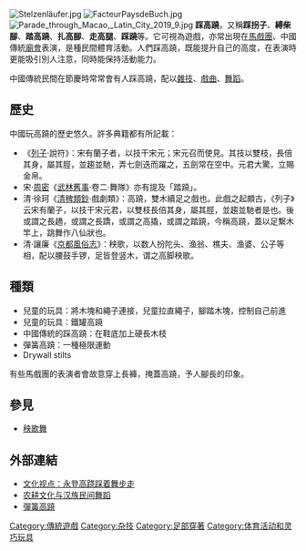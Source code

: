 {{中国非物质文化遗产
|级别 = 国
|省区市 =
|名称 = 高跷
|图片 = Échassiers indigènes d’Itcho.jpg
|申报地区或单位 =
|分类 = 传统舞蹈
|序号 = 112
|编号项目 = III-9
|登录时间 = 2006年
}}
[[File:Stelzenläufer.jpg|thumb]]
[[File:FacteurPaysdeBuch.jpg|thumb]]
[[File:Parade_through_Macao,_Latin_City_2019_9.jpg|thumb]]
'''踩高蹺'''，又稱'''踩拐子'''、'''縛柴腳'''、'''踏高蹺'''、'''扎高腳'''、'''走高腿'''、'''踩蹺'''等。它可視為遊戲，亦常出現在[[馬戲團|馬戲團]]、中國傳統[[廟會|廟會]]表演，是種民間體育活動。人們踩高蹺，既能提升自己的高度，在表演時更能吸引別人注意，同時能保持活動能力。

中國傳統民間在節慶時常常會有人踩高蹺，配以[[雜技|雜技]]、[[戲曲|戲曲]]、[[舞蹈|舞蹈]]。

==歷史==
中國玩高蹺的歷史悠久。許多典籍都有所記載：

* 《[[列子|列子]]·說符》：宋有蘭子者，以技干宋元；宋元召而使見。其技以雙枝，長倍其身，屬其脛，並趨並馳，弄七劍迭而躍之，五劍常在空中。元君大驚，立賜金帛。
* 宋·[[周密|周密]]《[[武林舊事|武林舊事]]·卷二·舞隊》亦有提及「踏蹺」。
* 清·徐珂《[[清稗類鈔|清稗類鈔]]·戲劇類》：高蹺，雙木續足之戲也。此戲之起頗古，《列子》云宋有蘭子，以技干宋元君，以雙枝長倍其身，屬其脛，並趨並馳者是也。後或謂之長趫，或謂之長蹻，或謂之高撬，或謂之踏蹺，今稱高蹺，蓋以足繫木竿上，跳舞作八仙狀也。
* 清·讓廉《[[京都風俗志|京都風俗志]]》：秧歌，以数人扮陀头、渔翁、樵夫、渔婆、公子等相，配以腰鼓手锣，足皆登竖木，谓之高脚秧歌。

==種類==

* 兒童的玩具：將木塊和繩子連接，兒童拉直繩子，腳踏木塊，控制自己前進
* 兒童的玩具：鐵罐高蹺
* 中國傳統的踩高蹺：在鞋底加上硬長木枝
* 彈簧高蹺：一種極限運動
* Drywall stilts

有些馬戲團的表演者會故意穿上長褲，掩蓋高蹺，予人腳長的印象。

==參見==
* [[秧歌舞|秧歌舞]]
==外部連結==
{{Commonscat|Stilts}}
* [https://web.archive.org/web/20080315011013/http://gs.people.com.cn/GB/channel3/16/200601/12/40297.html 文化视点：永登高跷踩着舞步走]
* [https://web.archive.org/web/20080514130431/http://dance.jnu.edu.cn/LESSONS1/CHAPTER05/CHAPTER05_02.htm 农耕文化与汉族民间舞蹈]
* [https://web.archive.org/web/20070908025707/http://www.atfly.cn/ 彈簧高蹺]

[[Category:傳統遊戲|Category:傳統遊戲]]
[[Category:杂技|Category:杂技]]
[[Category:足部穿著|Category:足部穿著]]
[[Category:体育活动和灵巧玩具|Category:体育活动和灵巧玩具]]